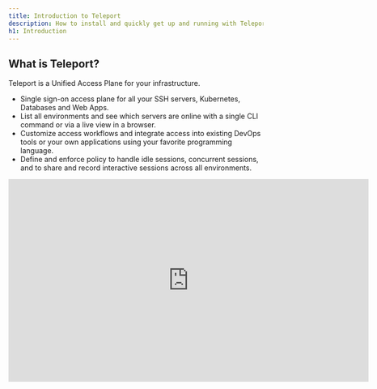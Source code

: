 ```yaml
---
title: Introduction to Teleport
description: How to install and quickly get up and running with Teleport to set up SSH and Kubernetes access to cloud environments.
h1: Introduction
---
```


## What is Teleport?

Teleport is a Unified Access Plane for your infrastructure.

- Single sign-on access plane for all your SSH servers, Kubernetes, Databases and Web Apps.
- List all environments and see which servers are online with a single CLI command or via a live view in a browser.
- Customize access workflows and integrate access into existing DevOps tools or your own applications using your favorite programming language.
- Define and enforce policy to handle idle sessions, concurrent sessions, and to share and record interactive sessions across all environments.

<iframe
  width="712"
  height="400"
  src="https://www.youtube-nocookie.com/embed/0HlyGk8dihM?rel=0&modestbranding=1"
  frameBorder="0"
  allow="accelerometer; autoplay; encrypted-media; gyroscope; picture-in-picture"
  allowFullScreen
/>

## Why Use Teleport

Here are some of the most popular use-cases for Teleport:

- Use short lived certificates instead of static keys for SSH, Kubernetes, Databases and Web Apps.
- Structured events and session recording/replay for `ssh` and `kubectl`.
- Centralized SSH and Kubernetes Certificate Authority.
- Setup a unified access plane for an entire organization.
- Enforce 2nd factor auth with U2F and TOTP.
- Connect to computing resources located behind firewalls or without static IPs.
- Collaboratively troubleshoot issues through [session sharing](user-manual.mdx#sharing-sessions).
- Discover online servers and Docker containers within a cluster with [dynamic node labels](admin-guide.mdx#labeling-nodes-and-applications).
- Capture sessions and manage certificates for existing [OpenSSH fleet](openssh-teleport.mdx).
- Secure access to internal web applications and services with [application access](application-access.mdx).

## Teleport Open Source

We host open source edition [on Github](https://github.com/gravitational/teleport).

- [Getting Started](getting-started.mdx) - A good place to start if you want to jump right in.
- [Teleport Architecture](architecture/overview.mdx) - A good place to learn about Teleport's design and how it works.
- [User Manual](user-manual.mdx) - This manual expands on the Quickstart and
  provides end users with all they need to know about how to use Teleport.
- [Admin Manual](admin-guide.mdx) - This manual covers installation and
  configuration of Teleport and the ongoing management of Teleport.
- [FAQ](faq.mdx) - Common questions about Teleport.

## Teleport Enterprise

Teleport Enterprise is built around the open-source core in Teleport Open Source,
with the added benefits of role-based access control (RBAC) and easy
integration with identity managers for single sign-on (SSO).

- [Teleport Enterprise Introduction](enterprise/introduction.mdx) - Overview of the additional capabilities of Teleport Enterprise.
- [Teleport Enterprise Quick Start](enterprise/quickstart-enterprise.mdx) - A quick tutorial to show off the basic capabilities of Teleport Enterprise.
  A good place to start if you want to jump right in.
- [RBAC for SSH](enterprise/ssh-rbac.mdx) - Details on how Teleport Enterprise provides Role-based Access Controls (RBAC) for SSH.
- [SSO for SSH](enterprise/sso/ssh-sso.mdx) - Overview on how Teleport Enterprise works with external identity providers for single sign-on (SSO).

Teleport is available through the free, open source edition ("Teleport Community Edition")
or a commercial edition ("Teleport Enterprise Edition").

## Operating System Support

Teleport is officially supported on the platforms listed below. It is worth noting
that the open source community has been successful in building and running Teleport on
UNIX variants other than Linux [2].

| Operating System | Teleport Client | Teleport Server |
| - | - | - |
| Linux v2.6+ | yes | yes |
| MacOS v10.12+ | yes | yes |
| Windows [1] | yes [1] | no |

[1] *Teleport server does not run on Windows yet, but `tsh` (the Teleport client)
can be used on Windows to execute `tsh login` to retrieve a user's SSH
certificate and use it with `ssh`, the OpenSSH client, running on a Windows
client machine.*

[2] *Teleport is written in Go and it is theoretically possible to build it on
any OS supported by the [Golang toolchain](https://github.com/golang/go/wiki/MinimumRequirements)*.

## Next Steps

- Install Teleport Open Source [in 5 minutes](getting-started.mdx).
- Join the [Teleport Discussions](https://github.com/gravitational/teleport/discussions) and ask a question.
- Create an issue in [Github](https://github.com/gravitational/teleport/).
- Reach out for [Teleport Enterprise](https://goteleport.com/get-started).
